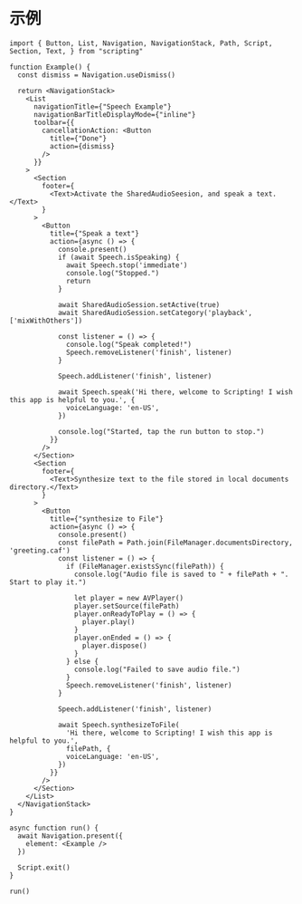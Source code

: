 # 示例

```tsx
import { Button, List, Navigation, NavigationStack, Path, Script, Section, Text, } from "scripting"

function Example() {
  const dismiss = Navigation.useDismiss()

  return <NavigationStack>
    <List
      navigationTitle={"Speech Example"}
      navigationBarTitleDisplayMode={"inline"}
      toolbar={{
        cancellationAction: <Button
          title={"Done"}
          action={dismiss}
        />
      }}
    >
      <Section
        footer={
          <Text>Activate the SharedAudioSeesion, and speak a text.</Text>
        }
      >
        <Button
          title={"Speak a text"}
          action={async () => {
            console.present()
            if (await Speech.isSpeaking) {
              await Speech.stop('immediate')
              console.log("Stopped.")
              return
            }

            await SharedAudioSession.setActive(true)
            await SharedAudioSession.setCategory('playback', ['mixWithOthers'])

            const listener = () => {
              console.log("Speak completed!")
              Speech.removeListener('finish', listener)
            }

            Speech.addListener('finish', listener)

            await Speech.speak('Hi there, welcome to Scripting! I wish this app is helpful to you.', {
              voiceLanguage: 'en-US',
            })

            console.log("Started, tap the run button to stop.")
          }}
        />
      </Section>
      <Section
        footer={
          <Text>Synthesize text to the file stored in local documents directory.</Text>
        }
      >
        <Button
          title={"synthesize to File"}
          action={async () => {
            console.present()
            const filePath = Path.join(FileManager.documentsDirectory, 'greeting.caf')
            const listener = () => {
              if (FileManager.existsSync(filePath)) {
                console.log("Audio file is saved to " + filePath + ". Start to play it.")

                let player = new AVPlayer()
                player.setSource(filePath)
                player.onReadyToPlay = () => {
                  player.play()
                }
                player.onEnded = () => {
                  player.dispose()
                }
              } else {
                console.log("Failed to save audio file.")
              }
              Speech.removeListener('finish', listener)
            }

            Speech.addListener('finish', listener)

            await Speech.synthesizeToFile(
              'Hi there, welcome to Scripting! I wish this app is helpful to you.',
              filePath, {
              voiceLanguage: 'en-US',
            })
          }}
        />
      </Section>
    </List>
  </NavigationStack>
}

async function run() {
  await Navigation.present({
    element: <Example />
  })

  Script.exit()
}

run()
```